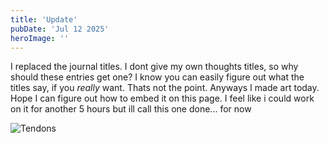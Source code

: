 ```yaml
---
title: 'Update'
pubDate: 'Jul 12 2025'
heroImage: ''
---
```


I replaced the journal titles. I dont give my own thoughts titles, so why should these entries get one? I know you can easily figure out what the titles say, if you *really* want. Thats not the point. Anyways I made art today. Hope I can figure out how to embed it on this page. I feel like i could work on it for another 5 hours but ill call this one done... for now

![Tendons](../../../public/images/art/tendons.jpg)